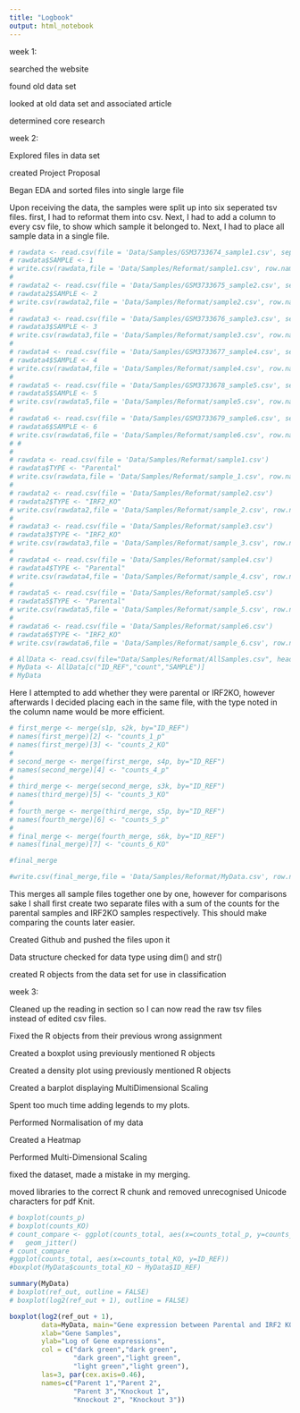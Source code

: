 ```yaml
---
title: "Logbook"
output: html_notebook
---
```


week 1:

searched the website

found old data set

looked at old data set and associated article

determined core research


week 2:

Explored files in data set

created Project Proposal

Began EDA and sorted files into single large file

Upon receiving the data, the samples were split up into six seperated tsv files. first, I had to reformat them into csv. Next, I had to add a column to every csv file, to show which sample it belonged to. Next, I had to place all sample data in a single file. 

```r
# rawdata <- read.csv(file = 'Data/Samples/GSM3733674_sample1.csv', sep = ';', header=T)
# rawdata$SAMPLE <- 1
# write.csv(rawdata,file = 'Data/Samples/Reformat/sample1.csv', row.names=F, col.names=F)
# 
# rawdata2 <- read.csv(file = 'Data/Samples/GSM3733675_sample2.csv', sep = ';', header=T)
# rawdata2$SAMPLE <- 2
# write.csv(rawdata2,file = 'Data/Samples/Reformat/sample2.csv', row.names=F, col.names=F)
# 
# rawdata3 <- read.csv(file = 'Data/Samples/GSM3733676_sample3.csv', sep = ';', header=T)
# rawdata3$SAMPLE <- 3
# write.csv(rawdata3,file = 'Data/Samples/Reformat/sample3.csv', row.names=F, col.names=F)
# 
# rawdata4 <- read.csv(file = 'Data/Samples/GSM3733677_sample4.csv', sep = ';', header=T)
# rawdata4$SAMPLE <- 4
# write.csv(rawdata4,file = 'Data/Samples/Reformat/sample4.csv', row.names=F, col.names=F)
# 
# rawdata5 <- read.csv(file = 'Data/Samples/GSM3733678_sample5.csv', sep = ';', header=T)
# rawdata5$SAMPLE <- 5
# write.csv(rawdata5,file = 'Data/Samples/Reformat/sample5.csv', row.names=F, col.names=F)
# 
# rawdata6 <- read.csv(file = 'Data/Samples/GSM3733679_sample6.csv', sep = ';', header=T)
# rawdata6$SAMPLE <- 6
# write.csv(rawdata6,file = 'Data/Samples/Reformat/sample6.csv', row.names=F, col.names=F)
# #
# 
# rawdata <- read.csv(file = 'Data/Samples/Reformat/sample1.csv')
# rawdata$TYPE <- "Parental"
# write.csv(rawdata,file = 'Data/Samples/Reformat/sample_1.csv', row.names=F)
# 
# rawdata2 <- read.csv(file = 'Data/Samples/Reformat/sample2.csv')
# rawdata2$TYPE <- "IRF2_KO"
# write.csv(rawdata2,file = 'Data/Samples/Reformat/sample_2.csv', row.names=F)
# 
# rawdata3 <- read.csv(file = 'Data/Samples/Reformat/sample3.csv')
# rawdata3$TYPE <- "IRF2_KO"
# write.csv(rawdata3,file = 'Data/Samples/Reformat/sample_3.csv', row.names=F)
# 
# rawdata4 <- read.csv(file = 'Data/Samples/Reformat/sample4.csv')
# rawdata4$TYPE <- "Parental"
# write.csv(rawdata4,file = 'Data/Samples/Reformat/sample_4.csv', row.names=F)
# 
# rawdata5 <- read.csv(file = 'Data/Samples/Reformat/sample5.csv')
# rawdata5$TYPE <- "Parental"
# write.csv(rawdata5,file = 'Data/Samples/Reformat/sample_5.csv', row.names=F)
# 
# rawdata6 <- read.csv(file = 'Data/Samples/Reformat/sample6.csv')
# rawdata6$TYPE <- "IRF2_KO"
# write.csv(rawdata6,file = 'Data/Samples/Reformat/sample_6.csv', row.names=F)

# AllData <- read.csv(file="Data/Samples/Reformat/AllSamples.csv", header =T)
# MyData <- AllData[c("ID_REF","count","SAMPLE")]
# MyData

```

Here I attempted to add whether they were parental or IRF2KO, however afterwards I decided placing each in the same file, with the type noted in the column name would be more efficient.

```r

# first_merge <- merge(s1p, s2k, by="ID_REF")
# names(first_merge)[2] <- "counts_1_p"
# names(first_merge)[3] <- "counts_2_KO"
# 
# second_merge <- merge(first_merge, s4p, by="ID_REF")
# names(second_merge)[4] <- "counts_4_p"
# 
# third_merge <- merge(second_merge, s3k, by="ID_REF")
# names(third_merge)[5] <- "counts_3_KO"
# 
# fourth_merge <- merge(third_merge, s5p, by="ID_REF")
# names(fourth_merge)[6] <- "counts_5_p"
# 
# final_merge <- merge(fourth_merge, s6k, by="ID_REF")
# names(final_merge)[7] <- "counts_6_KO"

#final_merge

#write.csv(final_merge,file = 'Data/Samples/Reformat/MyData.csv', row.names=F)

```

This merges all sample files together one by one, however for comparisons sake I shall first create two separate files with a sum of the counts for the parental samples and IRF2KO samples respectively. This should make comparing the counts later easier. 

Created Github and pushed the files upon it

Data structure checked for data type using dim() and str()

created R objects from the data set for use in classification


week 3:

Cleaned up the reading in section so I can now read the raw tsv files instead of edited csv files.

Fixed the R objects from their previous wrong assignment

Created a boxplot using previously mentioned R objects

Created a density plot using previously mentioned R objects

Created a barplot displaying MultiDimensional Scaling

Spent too much time adding legends to my plots.

Performed Normalisation of my data

Created a Heatmap

Performed Multi-Dimensional Scaling

fixed the dataset, made a mistake in my merging. 

moved libraries to the correct R chunk and removed unrecognised Unicode characters for pdf Knit.

```r
# boxplot(counts_p)
# boxplot(counts_KO)
# count_compare <- ggplot(counts_total, aes(x=counts_total_p, y=counts_total_KO)) + geom_point() +  scale_x_continuous() +
#   geom_jitter()
# count_compare
#ggplot(counts_total, aes(x=counts_total_KO, y=ID_REF))
#boxplot(MyData$counts_total_KO ~ MyData$ID_REF)

summary(MyData)
# boxplot(ref_out, outline = FALSE)
# boxplot(log2(ref_out + 1), outline = FALSE)

boxplot(log2(ref_out + 1),
        data=MyData, main="Gene expression between Parental and IRF2 KO",
        xlab="Gene Samples",
        ylab="Log of Gene expressions",
        col = c("dark green","dark green",
                "dark green","light green",
                "light green","light green"),
        las=3, par(cex.axis=0.46),
        names=c("Parent 1","Parent 2",
                "Parent 3","Knockout 1",
                "Knockout 2", "Knockout 3"))

```
